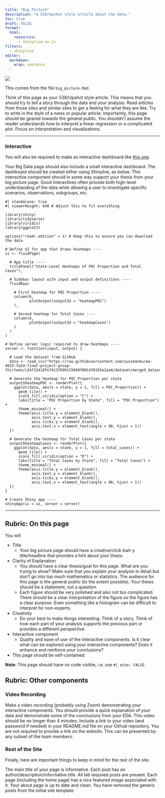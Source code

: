 ```yaml
---
title: "Big Picture"
description: "A 538/Upshot style article about the data."
toc: true
draft: FALSE
format:
  html:
    resources: 
      - shinylive-sw.js
filters:
  - shinylive
editor: 
  markdown: 
    wrap: sentence
---
```


![](images/The_Big_Picture_2.jpeg)

This comes from the file `big_picture.Rmd`.

Think of this page as your 538/Upshot style article.
This means that you should try to tell a story through the data and your analysis.
Read articles from those sites and similar sites to get a feeling for what they are like.
Try to write in the style of a news or popular article.
Importantly, this page should be geared towards the general public.
You shouldn't assume the reader understands how to interpret a linear regression or a complicated plot.
Focus on interpretation and visualizations.

------------------------------------------------------------------------

### Interactive

You will also be required to make an interactive dashboard like [this one](/flex/flex.html).

Your Big Data page should also include a small interactive dashboard.
The dashboard should be created either using Shinylive, as below.
This interactive component should in some way support your thesis from your big picture page.
Good interactives often provide both high-level understanding of the data while allowing a user to investigate specific scenarios, observations, subgroups, etc.

```shinylive-r
#| standalone: true
#| viewerHeight: 640 # Adjust this to fit everything

library(shiny)
library(tidyverse)
library(viridis) 
library(ggplot2)

options("readr.edition" = 1) # Keep this to ensure you can download the data

# Define UI for app that draws heatmaps ----
ui <- fluidPage(
  
  # App title ----
  titlePanel("State-Level Heatmaps of POC Proportion and Total Cases"),

  # Sidebar layout with input and output definitions ----
  fluidRow(
    
    # First heatmap for POC Proportion ----
    column(6,
           plotOutput(outputId = "heatmapPOC")
    ),
    
    # Second heatmap for Total Cases ----
    column(6,
           plotOutput(outputId = "heatmapCases")
    )
  )
)

# Define server logic required to draw heatmaps ----
server <- function(input, output) {
  
  # Load the dataset from GitHub
  data <- read_csv("https://raw.githubusercontent.com/sussmanbu/ma-4615-fa24-final-project-group-thirteen/c24f15418fe74137699115940f0014391b5e2aa4/dataset/merged_dataset_with_race.csv")
  
  # Generate the heatmap for POC Proportion per state
  output$heatmapPOC <- renderPlot({
    ggplot(data, aes(x = state, y = 1, fill = POC_Proportion)) +
      geom_tile() +
      scale_fill_viridis(option = "C") +
      labs(title = "POC Proportion by State", fill = "POC Proportion") +
      theme_minimal() +
      theme(axis.title.y = element_blank(),
            axis.text.y = element_blank(),
            axis.ticks.y = element_blank(),
            axis.text.x = element_text(angle = 90, hjust = 1))
  })
  
  # Generate the heatmap for Total Cases per state
  output$heatmapCases <- renderPlot({
    ggplot(data, aes(x = state, y = 1, fill = total_cases)) +
      geom_tile() +
      scale_fill_viridis(option = "D") +
      labs(title = "Total Cases by State", fill = "Total Cases") +
      theme_minimal() +
      theme(axis.title.y = element_blank(),
            axis.text.y = element_blank(),
            axis.ticks.y = element_blank(),
            axis.text.x = element_text(angle = 90, hjust = 1))
  })
}

# Create Shiny app ----
shinyApp(ui = ui, server = server)
```

------------------------------------------------------------------------

## Rubric: On this page

You will

-   Title
    -   Your big picture page should have a creative/click-bait-y title/headline that provides a hint about your thesis.
-   Clarity of Explanation
    -   You should have a clear thesis/goal for this page. What are you trying to show? Make sure that you explain your analysis in detail but don't go into top much mathematics or statistics. The audience for this page is the general public (to the extent possible). Your thesis should be a statement, not a question.
    -   Each figure should be very polished and also not too complicated. There should be a clear interpretation of the figure so the figure has a clear purpose. Even something like a histogram can be difficult to interpret for non-experts.
-   Creativity
    -   Do your best to make things interesting. Think of a story. Think of how each part of your analysis supports the previous part or provides a different perspective.
-   Interactive component
    -   Quality and ease of use of the interactive components. Is it clear what can be explored using your interactive components? Does it enhance and reinforce your conclusions?
-   This page should be self-contained.

**Note**: This page should have no code visible, i.e. use `#| echo: FALSE`.

## Rubric: Other components

### Video Recording

Make a video recording (probably using Zoom) demonstrating your interactive components.
You should provide a quick explanation of your data and demonstrate some of the conclusions from your EDA.
This video should be no longer than 4 minutes.
Include a link to your video (and password if needed) in your README.md file on your Github repository.
You are not required to provide a link on the website.
This can be presented by any subset of the team members.

### Rest of the Site

Finally, here are important things to keep in mind for the rest of the site.

The main title of your page is informative.
Each post has an author/description/informative title.
All lab required posts are present.
Each page (including the home page) has a nice featured image associated with it.
Your about page is up to date and clean.
You have removed the generic posts from the initial site template.
